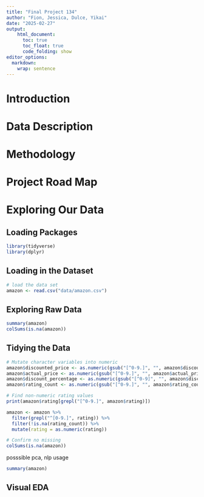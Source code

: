 ```yaml
---
title: "Final Project 134"
author: "Fion, Jessica, Dulce, Yikai"
date: "2025-02-27"
output:
    html_document:
      toc: true
      toc_float: true
      code_folding: show
editor_options: 
  markdown: 
    wrap: sentence
---
```

# Introduction


# Data Description


# Methodology


# Project Road Map


# Exploring Our Data


## Loading Packages
```r
library(tidyverse)
library(dplyr)


```

## Loading in the Dataset
```r
# load the data set
amazon <- read.csv("data/amazon.csv")
```


## Exploring Raw Data
```r
summary(amazon)
colSums(is.na(amazon))
```

## Tidying the Data
```r
# Mutate character variables into numeric
amazon$discounted_price <- as.numeric(gsub("[^0-9.]", "", amazon$discounted_price))
amazon$actual_price <- as.numeric(gsub("[^0-9.]", "", amazon$actual_price))
amazon$discount_percentage <- as.numeric(gsub("[^0-9]", "", amazon$discount_percentage))
amazon$rating_count <- as.numeric(gsub("[^0-9.]", "", amazon$rating_count))

# Find non-numeric rating values
print(amazon$rating[grepl("[^0-9.]", amazon$rating)])

amazon <- amazon %>% 
  filter(grepl("^[0-9.]", rating)) %>% 
  filter(!is.na(rating_count)) %>% 
  mutate(rating = as.numeric(rating))

# Confirm no missing
colSums(is.na(amazon))
```

posssible pca, nlp usage

```r
summary(amazon)
```

## Visual EDA

#